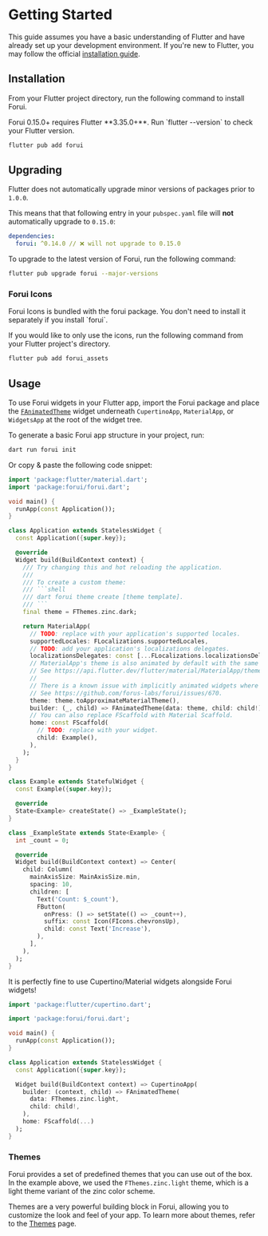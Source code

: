 
# Getting Started

This guide assumes you have a basic understanding of Flutter and have already set up your development environment.
If you're new to Flutter, you may follow the official [installation guide](https://docs.flutter.dev/get-started).

## Installation

From your Flutter project directory, run the following command to install Forui.

<Callout type="warning">
  Forui 0.15.0+ requires Flutter **3.35.0+**. Run `flutter --version` to check your Flutter version.
</Callout>

```bash filename="bash" copy
flutter pub add forui
```

## Upgrading

Flutter does not automatically upgrade minor versions of packages prior to `1.0.0`.

This means that that following entry in your `pubspec.yaml` file will **not** automatically upgrade to `0.15.0`:

```yaml filename="pubspec.yaml"
dependencies:
  forui: ^0.14.0 // ❌ will not upgrade to 0.15.0
```

To upgrade to the latest version of Forui, run the following command:

```bash filename="bash" copy
flutter pub upgrade forui --major-versions
```

### Forui Icons

<Callout type="info">
    Forui Icons is bundled with the forui package. You don't need to install it separately if you install `forui`.
</Callout>

If you would like to only use the icons, run the following command from your Flutter project's directory.

```bash filename="bash" copy
flutter pub add forui_assets
```

## Usage

To use Forui widgets in your Flutter app, import the Forui package and place the
[`FAnimatedTheme`](https://pub.dev/documentation/forui/latest/forui.theme/FAnimatedTheme-class.html) widget underneath
`CupertinoApp`, `MaterialApp`, or `WidgetsApp` at the root of the widget tree.

To generate a basic Forui app structure in your project, run:

```bash filename="bash" copy
dart run forui init
```

Or copy & paste the following code snippet:
```dart filename='main.dart' copy
import 'package:flutter/material.dart';
import 'package:forui/forui.dart';

void main() {
  runApp(const Application());
}

class Application extends StatelessWidget {
  const Application({super.key});

  @override
  Widget build(BuildContext context) {
    /// Try changing this and hot reloading the application.
    ///
    /// To create a custom theme:
    /// ```shell
    /// dart forui theme create [theme template].
    /// ```
    final theme = FThemes.zinc.dark;

    return MaterialApp(
      // TODO: replace with your application's supported locales.
      supportedLocales: FLocalizations.supportedLocales,
      // TODO: add your application's localizations delegates.
      localizationsDelegates: const [...FLocalizations.localizationsDelegates],
      // MaterialApp's theme is also animated by default with the same duration and curve.
      // See https://api.flutter.dev/flutter/material/MaterialApp/themeAnimationStyle.html for how to configure this.
      //
      // There is a known issue with implicitly animated widgets where their transition occurs AFTER the theme's.
      // See https://github.com/forus-labs/forui/issues/670.
      theme: theme.toApproximateMaterialTheme(),
      builder: (_, child) => FAnimatedTheme(data: theme, child: child!),
      // You can also replace FScaffold with Material Scaffold.
      home: const FScaffold(
        // TODO: replace with your widget.
        child: Example(),
      ),
    );
  }
}

class Example extends StatefulWidget {
  const Example({super.key});

  @override
  State<Example> createState() => _ExampleState();
}

class _ExampleState extends State<Example> {
  int _count = 0;

  @override
  Widget build(BuildContext context) => Center(
    child: Column(
      mainAxisSize: MainAxisSize.min,
      spacing: 10,
      children: [
        Text('Count: $_count'),
        FButton(
          onPress: () => setState(() => _count++),
          suffix: const Icon(FIcons.chevronsUp),
          child: const Text('Increase'),
        ),
      ],
    ),
  );
}

```

It is perfectly fine to use Cupertino/Material widgets alongside Forui widgets!

```dart filename="main.dart" {3,12-18} copy
import 'package:flutter/cupertino.dart';

import 'package:forui/forui.dart';

void main() {
  runApp(const Application());
}

class Application extends StatelessWidget {
  const Application({super.key});

  Widget build(BuildContext context) => CupertinoApp(
    builder: (context, child) => FAnimatedTheme(
      data: FThemes.zinc.light,
      child: child!,
    ),
    home: FScaffold(...)
  );
}
```

### Themes

Forui provides a set of predefined themes that you can use out of the box.
In the example above, we used the `FThemes.zinc.light` theme, which is a light theme variant of the zinc color scheme.

Themes are a very powerful building block in Forui, allowing you to customize the look and feel of your app.
To learn more about themes, refer to the [Themes](/docs/themes) page.
